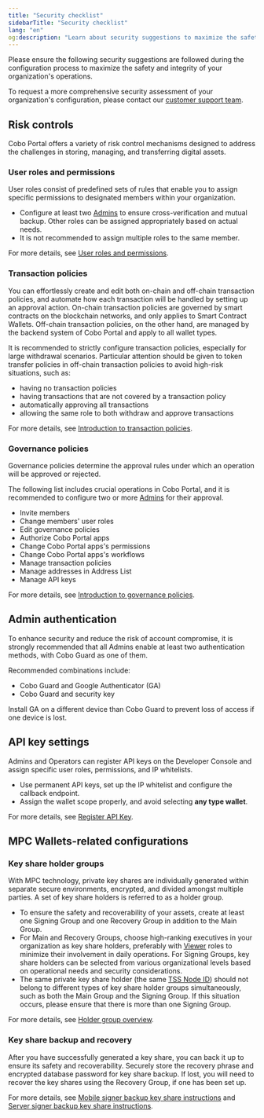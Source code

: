 ```yaml
---
title: "Security checklist"
sidebarTitle: "Security checklist"
lang: "en"
og:description: "Learn about security suggestions to maximize the safety and integrity of your organization's operations."
---
```


Please ensure the following security suggestions are followed during the configuration process to maximize the safety and integrity of your organization's operations.

<Info>To request a more comprehensive security assessment of your organization's configuration, please contact our [customer support team](mailto:help@cobo.com).</Info>

## Risk controls

Cobo Portal offers a variety of risk control mechanisms designed to address the challenges in storing, managing, and transferring digital assets.

### User roles and permissions

User roles consist of predefined sets of rules that enable you to assign specific permissions to designated members within your organization.

- Configure at least two [Admins](/en/portal/organization/roles-and-permissions) to ensure cross-verification and mutual backup. Other roles can be assigned appropriately based on actual needs. 
- It is not recommended to assign multiple roles to the same member.

For more details, see [User roles and permissions](/en/portal/organization/roles-and-permissions).

### Transaction policies

You can effortlessly create and edit both on-chain and off-chain transaction policies, and automate how each transaction will be handled by setting up an approval action. 
<Note>On-chain transaction policies are governed by smart contracts on the blockchain networks, and only applies to Smart Contract Wallets. Off-chain transaction policies, on the other hand, are managed by the backend system of Cobo Portal and apply to all wallet types.</Note>

It is recommended to strictly configure transaction policies, especially for large withdrawal scenarios. Particular attention should be given to token transfer policies in off-chain transaction policies to avoid high-risk situations, such as:
- having no transaction policies
- having transactions that are not covered by a transaction policy
- automatically approving all transactions
- allowing the same role to both withdraw and approve transactions

For more details, see [Introduction to transaction policies](/en/portal/risk-controls/tx-policies-overview).

### Governance policies

Governance policies determine the approval rules under which an operation will be approved or rejected. 

The following list includes crucial operations in Cobo Portal, and it is recommended to configure two or more [Admins](/en/portal/organization/roles-and-permissions) for their approval.

- Invite members
- Change members' user roles
- Edit governance policies
- Authorize Cobo Portal apps
- Change Cobo Portal apps's permissions
- Change Cobo Portal apps's workflows
- Manage transaction policies
- Manage addresses in Address List
- Manage API keys

For more details, see [Introduction to governance policies](/en/portal/organization/governance-intro).

## Admin authentication
To enhance security and reduce the risk of account compromise, it is strongly recommended that all Admins enable at least two authentication methods, with Cobo Guard as one of them.

Recommended combinations include:
- Cobo Guard and Google Authenticator (GA)
- Cobo Guard and security key

<Note>Install GA on a different device than Cobo Guard to prevent loss of access if one device is lost.</Note>

## API key settings

Admins and Operators can register API keys on the Developer Console and assign specific user roles, permissions, and IP whitelists.

- Use permanent API keys, set up the IP whitelist and configure the callback endpoint.
- Assign the wallet scope properly, and avoid selecting **any type wallet**.

For more details, see [Register API Key](/en/portal/developer-console/create-api-key).

## MPC Wallets-related configurations

### Key share holder groups

With MPC technology, private key shares are individually generated within separate secure environments, encrypted, and divided amongst multiple parties. A set of key share holders is referred to as a holder group.

- To ensure the safety and recoverability of your assets, create at least one Signing Group and one Recovery Group in addition to the Main Group.
- For Main and Recovery Groups, choose high-ranking executives in your organization as key share holders, preferably with [Viewer](/en/portal/organization/roles-and-permissions) roles to minimize their involvement in daily operations. For Signing Groups, key share holders can be selected from various organizational levels based on operational needs and security considerations.
- The same private key share holder (the same [TSS Node ID](/en/portal/glossary#tss-node)) should not belong to different types of key share holder groups simultaneously, such as both the Main Group and the Signing Group. If this situation occurs, please ensure that there is more than one Signing Group.

For more details, see [Holder group overview](/en/portal/mpc-wallets/ocw/holder-group-overview).

### Key share backup and recovery

After you have successfully generated a key share, you can back it up to ensure its safety and recoverability. Securely store the recovery phrase and encrypted database password for key share backup. If lost, you will need to recover the key shares using the Recovery Group, if one has been set up.

For more details, see [Mobile signer backup key share instructions](/en/guard/generate-and-back-up-key-shares#backup-private-key-shares) and [Server signer backup key share instructions](https://www.cobo.com/developers/v2/guides/mpc-wallets/server-co-signer/key-shares-backup).
